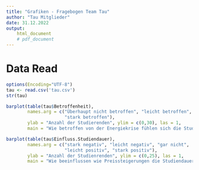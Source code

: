 ```yaml
---
title: "Grafiken - Fragebogen Team Tau"
author: "Tau Mitglieder"
date: 31.12.2022
output:
    html_document
    # pdf_document
---
```


# Data Read

```r
options(Encoding="UTF-8")
tau <- read.csv('tau.csv')
str(tau)
```

```r
barplot(table(tau$Betroffenheit),
        names.arg = c("Überhaupt nicht betroffen", "leicht betroffen",
                      "stark betroffen"),
        ylab = "Anzahl der Studierenden", ylim = c(0,30), las = 1,
        main = "Wie betroffen von der Energiekrise fühlen sich die Studenten?")
```

```r
barplot(table(tau$Einfluss.Studiendauer),
        names.arg = c("stark negativ", "leicht negativ", "gar nicht",
                      "leicht positiv", "stark positiv"),
        ylab = "Anzahl der Studienrenden", ylim = c(0,25), las = 1,
        main = "Wie beeinflussen wie Preissteigerungen die Studiendauer der Studenten?")
```
